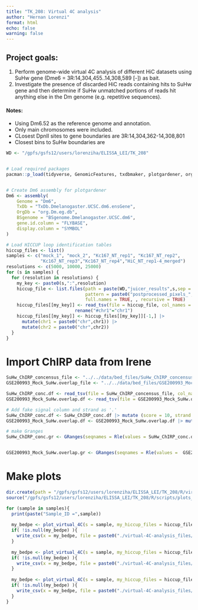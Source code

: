 ```yaml
---
title: "TK_208: Virtual 4C analysis"
author: "Hernan Lorenzi"
format: html
echo: false
warning: false
---
```


## Project goals:

1. Perform genome-wide virtual 4C analysis of different HiC datasets using SuHw gene (Dme6 = 3R:14,304,455..14,308,589 [-]) as bait.
2. Investigate the presence of discarded HiC reads containing hits to SuHw gene and then determine if SuHw unmatched portions of reads hit anything else in the Dm genome (e.g. repetitive sequences).

#### Notes:
- Using Dm6.52 as the reference genome and annotation.
- Only main chromosomes were included.
- CLosest DpnII sites to gene boundaries are 3R:14,304,362-14,308,801
- Closest bins to SuHw boundaries are  


```r
WD <- "/gpfs/gsfs12/users/lorenziha/ELISSA_LEI/TK_208"


# Load required packages
pacman::p_load(tidyverse, GenomicFeatures, txdbmaker, plotgardener, org.Dm.eg.db, TxDb.Dmelanogaster.UCSC.dm6.ensGene, BSgenome.Dmelanogaster.UCSC.dm6, AnnotationDbi, HiContacts)


# Create Dm6 assembly for plotgardener
Dm6 <- assembly(
    Genome = "Dm6",
    TxDb = "TxDb.Dmelanogaster.UCSC.dm6.ensGene",
    OrgDb = "org.Dm.eg.db",
    BSgenome = "BSgenome.Dmelanogaster.UCSC.dm6", 
    gene.id.column = "FLYBASE",
    display.column = "SYMBOL"
)     

# Load HICCUP loop identification tables
hiccup_files <- list()
samples <- c("mock_1", "mock_2", "Kc167_NT_rep1", "Kc167_NT_rep2",
             "Kc167_NT_rep3","Kc167_NT_rep4","HiC_NT_rep1-4_merged")
resolutions <- c(5000, 10000, 25000)
for (s in samples) {
  for (resolution in resolutions) {
    my_key <- paste0(s,":",resolution)
    hiccup_file <- list.files(path = paste(WD,"juicer_results",s,sep = "/"),
                              pattern = paste0("postprocessed_pixels_",resolution,".bedpe"), 
                              full.names = TRUE, , recursive = TRUE)
    hiccup_files[[my_key]] <- read_tsv(file = hiccup_file, col_names = TRUE, trim_ws = TRUE, ) |>
                          rename("#chr1"="chr1")
    hiccup_files[[my_key]] <- hiccup_files[[my_key]][-1,] |> 
      mutate(chr1 = paste0("chr",chr1)) |> 
      mutate(chr2 = paste0("chr",chr2))
  }
}


```

# Import ChIRP data from Irene
```r
SuHw_ChIRP_concensus_file <- "../../data/bed_files/SuHw_ChIRP_concensus.bed"
GSE200993_Mock_SuHw.overlap_file <- "../../data/bed_files/GSE200993_Mock_SuHw.overlap.bed"

SuHw_ChIRP_conc.df <- read_tsv(file = SuHw_ChIRP_concensus_file, col_names = FALSE)
GSE200993_Mock_SuHw.overlap.df <- read_tsv(file = GSE200993_Mock_SuHw.overlap_file, col_names = FALSE)

# Add fake signal column and strand as '.'
SuHw_ChIRP_conc.df <- SuHw_ChIRP_conc.df |> mutate (score = 10, strand = '.')
GSE200993_Mock_SuHw.overlap.df <- GSE200993_Mock_SuHw.overlap.df |> mutate (score = 10, strand = '.')

# make Granges
SuHw_ChIRP_conc.gr <- GRanges(seqnames = Rle(values = SuHw_ChIRP_conc.df$X1), ranges = IRanges(start = SuHw_ChIRP_conc.df$X2, end =  SuHw_ChIRP_conc.df$X3))


GSE200993_Mock_SuHw.overlap.gr <- GRanges(seqnames = Rle(values =  GSE200993_Mock_SuHw.overlap.df$X1), ranges = IRanges(start = GSE200993_Mock_SuHw.overlap.df$X2 ,end =  GSE200993_Mock_SuHw.overlap.df$X3))

```

# Make plots

```r

dir.create(path = "/gpfs/gsfs12/users/lorenziha/ELISSA_LEI/TK_208/R/virtual-4C-analysis_files/Tables", recursive = TRUE, showWarnings = FALSE)
source("/gpfs/gsfs12/users/lorenziha/ELISSA_LEI/TK_208/R/scripts/plots_virtual4C.R")

for (sample in samples){
  print(paste("Sample_ID =",sample))
  
  my_bedpe <- plot_virtual_4C(s = sample, my_hiccup_files = hiccup_files, resolution = 5000)
  if( !is.null(my_bedpe) ){
    write_csv(x = my_bedpe, file = paste0("./virtual-4C-analysis_files/Tables/virtual4C-",sample,"-5Kb.csv"))
  }
  
  my_bedpe <- plot_virtual_4C(s = sample, my_hiccup_files = hiccup_files, resolution = 10000)
  if( !is.null(my_bedpe) ){
    write_csv(x = my_bedpe, file = paste0("./virtual-4C-analysis_files/Tables/virtual4C-",sample,"-10Kb.csv"))
  }
  
  my_bedpe <- plot_virtual_4C(s = sample, my_hiccup_files = hiccup_files, resolution = 25000)
  if( !is.null(my_bedpe) ){
    write_csv(x = my_bedpe, file = paste0("./virtual-4C-analysis_files/Tables/virtual4C-",sample,"-25Kb.csv"))
  }
}

```

